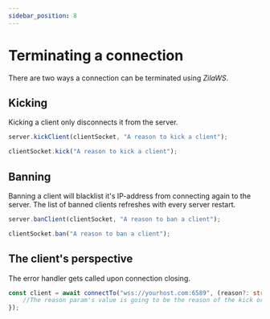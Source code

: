 ```yaml
---
sidebar_position: 8
---
```



# Terminating a connection
There are two ways a connection can be terminated using *ZilaWS*.

## Kicking

Kicking a client only disconnects it from the server.

```ts
server.kickClient(clientSocket, "A reason to kick a client");
```

<OR />

```ts
clientSocket.kick("A reason to kick a client");
```

## Banning

Banning a client will blacklist it's IP-address from connecting again to the server. The list of banned clients refreshes with every server restart.

```ts
server.banClient(clientSocket, "A reason to ban a client");
```

<OR />

```ts
clientSocket.ban("A reason to ban a client");
```

## The client's perspective
The error handler gets called upon connection closing.

```ts
const client = await connectTo("wss://yourhost.com:6589", (reason?: string) => {
    //The reason param's value is going to be the reason of the kick or the ban.
});
```